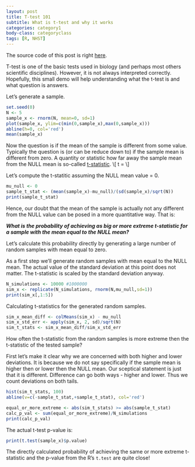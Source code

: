 ```yaml
---
layout: post
title: T-test 101
subtitle: What is t-test and why it works
categories: category1
body-class: categoryclass
tags: [R, NHST]
---
```


The source code of this post is right [here](https://github.com/vladpetyuk/vladpetyuk.github.io/blob/master/blog/_R/2015-11-18-one_sample_t-test.Rmd).

T-test is one of the basic tests used in biology (and perhaps most 
others scientific disciplines). However, it is not always interpreted correctly.
Hopefully, this small demo will help understanding what the t-test is and 
what question is answers.

Let's generate a sample.
```r
set.seed(0)
N <- 5
sample_x <- rnorm(N, mean=0, sd=1)
plot(sample_x, ylim=c(min(0,sample_x),max(0,sample_x)))
abline(h=0, col='red')
mean(sample_x)
```

Now the question is if the mean of the sample is different from some value.
Typically the question is (or can be reduce down to) if the sample mean is 
different from zero. A quantity or statistic how far away the sample mean from
the NULL mean is so-called [t-statistic](https://en.wikipedia.org/wiki/T-statistic).
\\[ t = \frac{\bar{x}-\mu}{\frac{s}{\sqrt{N}}} \\]

Let's compute the t-statitic assuming the NULL mean value = 0.
```r
mu_null <- 0
sample_t_stat <- (mean(sample_x)-mu_null)/(sd(sample_x)/sqrt(N))
print(sample_t_stat)
```

Hence, our doubt that the mean of the sample is actually not any different from
the NULL value can be posed in a more quantitative way. That is:

_**What is the probability of achieving as big or more extreme t-statistic 
for a sample with the mean equal to the NULL mean?**_

Let's calculate this probability directly by generating a large number of random samples with mean equal to zero.

As a first step we'll generate random samples with mean equal to the NULL mean.
The actual value of the standard deviation at this point does not matter.
The t-statistic is scaled by the standard deviation anyway.
```r
N_simulations <- 10000 #1000000
sim_x <- replicate(N_simulations, rnorm(N,mu_null,sd=1))
print(sim_x[,1:5])
```

Calculating t-statistics for the generated random samples.
```r
sim_x_mean_diff <- colMeans(sim_x) - mu_null
sim_x_std_err <- apply(sim_x, 2, sd)/sqrt(N)
sim_t_stats <- sim_x_mean_diff/sim_x_std_err 
```

How often the t-statistic from the random samples is more extreme then the 
t-statistic of the tested sample?

First let's make it clear why we are concerned with both higher and lower 
deviations. It is because we do not say specifically if the sample mean is higher
then or lower then the NULL mean. Our sceptical statement is just that it is 
different. Difference can go both ways - higher and lower. Thus we count 
deviations on both tails.
```r
hist(sim_t_stats, 100)
abline(v=c(-sample_t_stat,+sample_t_stat), col='red')

equal_or_more_extreme <- abs(sim_t_stats) >= abs(sample_t_stat)
calc_p_val <- sum(equal_or_more_extreme)/N_simulations
print(calc_p_val)
```

The actual t-test p-value is:
```r
print(t.test(sample_x)$p.value)
```

The directly calculated probability of achieving the same or more extreme t-statistic and the p-value from the R's `t.test` are quite close!
